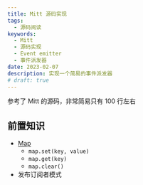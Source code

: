 ```yaml
---
title: Mitt 源码实现
tags:
  - 源码阅读
keywords:
  - Mitt
  - 源码实现
  - Event emitter
  - 事件派发器
date: 2023-02-07
description: 实现一个简易的事件派发器
# draft: true
---
```



参考了 Mitt 的源码，非常简易只有 100 行左右

<PubSub />

## 前置知识

- [Map](https://zh.javascript.info/map-set)
  - `map.set(key, value)`
  - `map.get(key)`
  - `map.clear()`
- 发布订阅者模式
